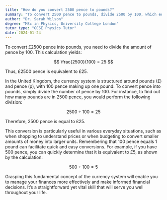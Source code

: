 ```yaml
---
title: "How do you convert 2500 pence to pounds?"
summary: "To convert 2500 pence to pounds, divide 2500 by 100, which equals £25."
author: "Dr. Sarah Wilson"
degree: "MSc in Physics, University College London"
tutor_type: "GCSE Physics Tutor"
date: 2024-01-24
---
```


To convert £2500 pence into pounds, you need to divide the amount of pence by 100. This calculation yields:

$$
\frac{2500}{100} = 25
$$

Thus, £2500 pence is equivalent to £25.

In the United Kingdom, the currency system is structured around pounds (£) and pence (p), with 100 pence making up one pound. To convert pence into pounds, simply divide the number of pence by 100. For instance, to find out how many pounds are in 2500 pence, you would perform the following division:

$$
2500 \div 100 = 25
$$

Therefore, 2500 pence is equal to £25.

This conversion is particularly useful in various everyday situations, such as when shopping to understand prices or when budgeting to convert smaller amounts of money into larger units. Remembering that 100 pence equals 1 pound can facilitate quick and easy conversions. For example, if you have 500 pence, you can quickly determine that it is equivalent to £5, as shown by the calculation:

$$
500 \div 100 = 5
$$

Grasping this fundamental concept of the currency system will enable you to manage your finances more effectively and make informed financial decisions. It’s a straightforward yet vital skill that will serve you well throughout your life.
    